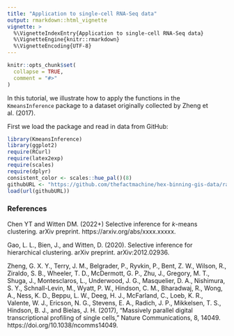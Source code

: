 ```yaml
---
title: "Application to single-cell RNA-Seq data"
output: rmarkdown::html_vignette
vignette: >
  %\VignetteIndexEntry{Application to single-cell RNA-Seq data}
  %\VignetteEngine{knitr::rmarkdown}
  %\VignetteEncoding{UTF-8}
---
```

```r
knitr::opts_chunk$set(
  collapse = TRUE,
  comment = "#>"
)
```

In this tutorial, we illustrate how to apply the functions in the `KmeansInference` package to a dataset originally collected by Zheng et al. (2017). 

First we load the package and read in data from GitHub:
```r
library(KmeansInference)
library(ggplot2)
require(RCurl)
require(latex2exp)
require(scales)
require(dplyr)
consistent_color <- scales::hue_pal()(8)
githubURL <- "https://github.com/thefactmachine/hex-binning-gis-data/raw/master/popDensity.RData"
load(url(githubURL))
```







### References

Chen YT and Witten DM. (2022+) Selective inference for $k$-means clustering. arXiv preprint. https://arxiv.org/abs/xxxx.xxxxx.

Gao, L. L., Bien, J., and Witten, D. (2020). Selective inference for hierarchical clustering.  arXiv preprint. arXiv:2012.02936.

Zheng, G. X. Y., Terry, J. M., Belgrader, P., Ryvkin, P., Bent, Z. W., Wilson, R., Ziraldo, S. B., Wheeler, T. D., McDermott, G. P., Zhu, J., Gregory, M. T., Shuga, J., Montesclaros, L., Underwood, J. G., Masquelier, D. A., Nishimura, S. Y., Schnall-Levin, M., Wyatt, P. W., Hindson, C. M., Bharadwaj, R., Wong, A., Ness, K. D., Beppu, L. W., Deeg, H. J., McFarland, C., Loeb, K. R., Valente, W. J., Ericson, N. G., Stevens, E. A., Radich, J. P., Mikkelsen, T. S., Hindson, B. J., and Bielas, J. H. (2017), “Massively parallel digital transcriptional profiling of single cells,” Nature Communications, 8, 14049. https://doi.org/10.1038/ncomms14049.



